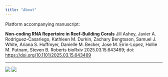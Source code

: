 ```yaml
---
title: "About"
---
```


Platform accompanying manuscript:

**Non-coding RNA Repertoire in Reef-Building Corals**
Jill Ashey, Javier A. Rodriguez-Casariego, Kathleen M. Durkin, Zachary Bengtsson, Samuel J. White, Ariana S. Huffmyer, Danielle M. Becker, Jose M. Eirin-Lopez, Hollie M. Putnam, Steven B. Roberts
bioRxiv 2025.03.15.643469; doi: <https://doi.org/10.1101/2025.03.15.643469>

---

::: {.badges}
<p>
  <img src="https://img.shields.io/github/v/release/urol-e5/deep-dive-genome-browser" />
  <img src="https://img.shields.io/github/last-commit/urol-e5/deep-dive-genome-browser" />
</p>
:::
